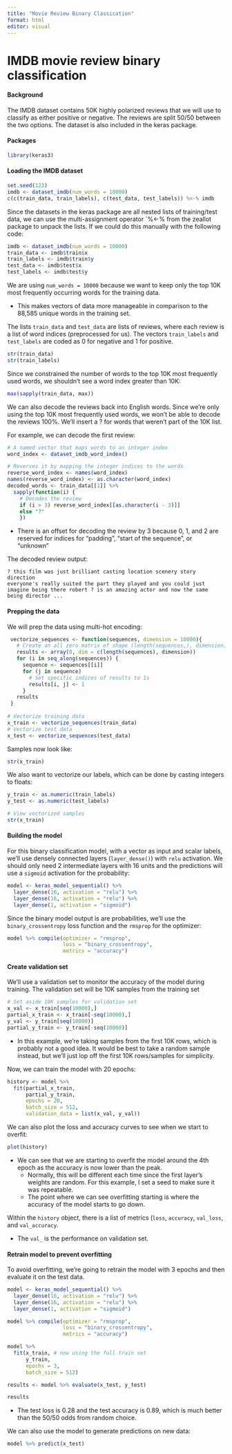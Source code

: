 ```yaml
---
title: "Movie Review Binary Classication"
format: html
editor: visual
---
```


# IMDB movie review binary classification

#### Background

The IMDB dataset contains 50K highly polarized reviews that we will use to classify as either positive or negative. The reviews are split 50/50 between the two options. The dataset is also included in the keras package.

#### Packages

```r
library(keras3)
```

#### Loading the IMDB dataset

```r
set.seed(123)
imdb <- dataset_imdb(num_words = 10000)
c(c(train_data, train_labels), c(test_data, test_labels)) %<-% imdb
```

Since the datasets in the keras package are all nested lists of training/test data, we can use the multi-assignment operator \`%\<-% from the zeallot package to unpack the lists. If we could do this manually with the following code:

```r
imdb <- dataset_imdb(num_words = 10000)
train_data <- imdb$train$x
train_labels <- imdb$train$y
test_data <- imdb$test$x
test_labels <- imdb$test$y
```

We are using `num_words = 10000` because we want to keep only the top 10K most frequently occurring words for the training data.

-   This makes vectors of data more manageable in comparison to the 88,585 unique words in the training set.

The lists `train_data` and `test_data` are lists of reviews, where each review is a list of word indices (preprocessed for us). The vectors `train_labels` and `test_labels` are coded as 0 for negative and 1 for positive.

```r
str(train_data)
str(train_labels)
```

Since we constrained the number of words to the top 10K most frequently used words, we shouldn't see a word index greater than 10K:

```r
max(sapply(train_data, max))
```

We can also decode the reviews back into English words. Since we're only using the top 10K most frequently used words, we won't be able to decode the reviews 100%. We'll insert a ? for words that weren't part of the 10K list.

For example, we can decode the first review:

```r
# A named vector that maps words to an integer index
word_index <- dataset_imdb_word_index()

# Reverses it by mapping the integer indices to the words
reverse_word_index <- names(word_index)
names(reverse_word_index) <- as.character(word_index)
decoded_words <- train_data[[1]] %>%
  sapply(function(i) {
    # Decodes the review
    if (i > 3) reverse_word_index[[as.character(i - 3)]]
    else "?"
    })
```

-   There is an offset for decoding the review by 3 because 0, 1, and 2 are reserved for indices for "padding", "start of the sequence", or "unknown"

The decoded review output:

```         
? this film was just brilliant casting location scenery story direction
everyone's really suited the part they played and you could just imagine being there robert ? is an amazing actor and now the same being director ...
```

#### Prepping the data

We will prep the data using multi-hot encoding:

```r
 vectorize_sequences <- function(sequences, dimension = 10000){
   # Create an all zero matrix of shape (length(sequences,), dimension)
   results <- array(0, dim = c(length(sequences), dimension))
   for (i in seq_along(sequences)) {
     sequence <- sequences[[i]]
     for (j in sequence)
       # Set specific indices of results to 1s
       results[i, j] <- 1
     }
   results
 }
 
# Vectorize training data
x_train <- vectorize_sequences(train_data)
# Vectorize test data
x_test <- vectorize_sequences(test_data)
```

Samples now look like:

```r
str(x_train)
```

We also want to vectorize our labels, which can be done by casting integers to floats:

```r
y_train <- as.numeric(train_labels)
y_test <- as.numeric(test_labels)
```

```r
# View vectorized samples
str(x_train)
```

#### Building the model

For this binary classification model, with a vector as input and scalar labels, we'll use densely connected layers (`layer_dense()`) with `relu` activation. We should only need 2 intermediate layers with 16 units and the predictions will use a `sigmoid` activation for the probability:

```r
model <- keras_model_sequential() %>%
  layer_dense(16, activation = "relu") %>%
  layer_dense(16, activation = "relu") %>%
  layer_dense(1, activation = "sigmoid")
```

Since the binary model output is are probabilities, we'll use the `binary_crossentropy` loss function and the `rmsprop` for the optimizer:

```r
model %>% compile(optimizer = "rmsprop",
                  loss = "binary_crossentropy",
                  metrics = "accuracy")
```

#### Create validation set

We'll use a validation set to monitor the accuracy of the model during training. The validation set will be 10K samples from the training set

```r
# Set aside 10K samples for validation set
x_val <- x_train[seq(10000),]
partial_x_train <- x_train[-seq(10000),]
y_val <- y_train[seq(10000)]
partial_y_train <- y_train[-seq(10000)]
```

-   In this example, we're taking samples from the first 10K rows, which is probably not a good idea. It would be best to take a random sample instead, but we'll just lop off the first 10K rows/samples for simplicity.

Now, we can train the model with 20 epochs:

```r
history <- model %>%
  fit(partial_x_train,
      partial_y_train,
      epochs = 20,
      batch_size = 512,
      validation_data = list(x_val, y_val))
```

We can also plot the loss and accuracy curves to see when we start to overfit:

```r
plot(history)
```

-   We can see that we are starting to overfit the model around the 4th epoch as the accuracy is now lower than the peak.
    -   Normally, this will be different each time since the first layer's weights are random. For this example, I set a seed to make sure it was repeatable.
    -   The point where we can see overfitting starting is where the accuracy of the model starts to go down.

Within the `history` object, there is a list of metrics (`loss`, `accuracy`, `val_loss`, and `val_accuracy`.

-   The `val_` is the performance on validation set.

#### Retrain model to prevent overfitting

To avoid overfitting, we're going to retrain the model with 3 epochs and then evaluate it on the test data.

```r
model <- keras_model_sequential() %>%
  layer_dense(16, activation = "relu") %>%
  layer_dense(16, activation = "relu") %>%
  layer_dense(1, activation = "sigmoid")

model %>% compile(optimizer = "rmsprop",
                  loss = "binary_crossentropy",
                  metrics = "accuracy")

model %>%
  fit(x_train, # now using the full train set
      y_train,
      epochs = 3,
      batch_size = 512)

results <- model %>% evaluate(x_test, y_test)
```

```r
results
```

-   The test loss is 0.28 and the test accuracy is 0.89, which is much better than the 50/50 odds from random choice.

We can also use the model to generate predictions on new data:

```r
model %>% predict(x_test)
```
